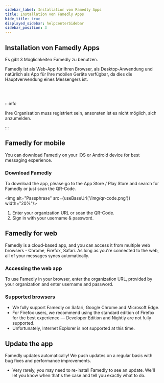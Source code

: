 ```yaml
---
sidebar_label: Installation von Famedly Apps
title: Installation von Famedly Apps
hide_title: true
displayed_sidebar: helpcenterSidebar
sidebar_position: 3
---
```



<div class="hero hero--primary">
  <div class="container">
    <h2 class="hero__title">Installation von Famedly Apps</h2>
    <p class="hero__subtitle">Es gibt 3 Möglichkeiten Famedly zu benutzen.</p>
    <p>Famedly ist als Web-App für Ihren Browser, als Desktop-Anwendung und natürlich als App für Ihre mobilen Geräte verfügbar, da dies die Hauptverwendung eines Messengers ist.</p>
  </div>
</div>
<br></br>

:::info

Ihre Organisation muss registriert sein, ansonsten ist es nicht möglich, sich anzumelden.

:::

## Famedly for mobile

You can download Famedly on your iOS or Android device for best messaging experience.

### Download Famedly

To download the app, please go to the App Store / Play Store and search for Famedly or just scan the QR-Code.

<img alt="Passphrase" src={useBaseUrl('/img/qr-code.png')} width="20%"/>

1.  Enter your organization URL or scan the QR-Code.
2.  Sign in with your username & password.

## Famedly for web

Famedly is a cloud-based app, and you can access it from multiple web browsers - Chrome, Firefox, Safari. As long as you're connected to the web, all of your messages syncs automatically.

### Accessing the web app

To use Famedly in your browser, enter the organization URL, provided by your organization and enter username and password. 

### Supported browsers

-   We fully support Famedly on Safari, Google Chrome and Microsoft Edge.
-   For Firefox users, we recommend using the standard edition of Firefox for the best experience — Developer Edition and Nightly are not fully supported. 
-   Unfortunately, Internet Explorer is not supported at this time.

## Update the app

Famedly updates automatically! We push updates on a regular basis with bug fixes and performance improvements.

-   Very rarely, you may need to re-install Famedly to see an update. We'll let you know when that's the case and tell you exactly what to do.
